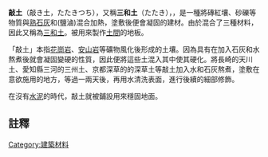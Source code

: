 {{unreferenced|time=2014-03-15T09:09:06+00:00}}
'''敲土'''（敲き土，たたきつち），又稱'''三和土'''（たたき），{{noteTag|たたき在日語裡是「敲土」（敲き土，たたきつち）的略稱，寫成「三和土」，是[[熟字訓|熟字訓]]}}，是一種將磚紅壤、砂礫等物質與[[熟石灰|熟石灰]]和{{link-ja|苦汁|にがり}}(鹽滷)混合加熱，塗敷後便會凝固的建材。由於混合了三種材料，因此又稱為[[三和土|三和土]]。被用來製作[[土間|土間]]的地板。

「敲土」本指[[花崗岩|花崗岩]]、[[安山岩|安山岩]]等礦物風化後形成的土壤。因為具有在加入石灰和水熬煮後就會凝固變硬的性質，因此便將這些土混入其中使其硬化。將長崎的天川土、愛知縣三河的三州土、京都深草的的深草土等敲土加入水和石灰熬煮，塗敷在意欲施用的地方，等過一兩天後，再用水清洗表面，進行後續的細部修飾。

在沒有[[水泥|水泥]]的時代，敲土就被鋪設用來穩固地面。

==註釋==
{{Reflist|2|list={{noteFoot}}}}
{{Struct-stub}}

[[Category:建築材料|Category:建築材料]]